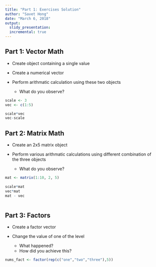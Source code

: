 ```yaml
---
title: "Part 1: Exercises Solution"
author: "Savet Hong"
date: "March 6, 2018"
output:
  slidy_presentation:
  incremental: true
---
```

  
  
## Part 1: Vector Math
  
- Create object containing a single value

- Create a numerical vector

- Perform arithmatic calculation using these two objects
    + What do you observe?

```r
scale <- 3
vec <- c(1:5)

scale*vec
vec-scale

```  

## Part 2: Matrix Math

- Create an 2x5 matrix object

- Perform various arithmatic calculations using different combination of the three objects
    + What do you observe?

```r
mat <- matrix(1:10, 2, 5)
  
scale*mat
vec*mat
mat - vec
  
``` 
 
 
## Part 3: Factors

- Create a factor vector

- Change the value of one of the level
    + What happened?
    + How did you achieve this?
    
```r
nums_fact <- factor(rep(c("one","two","three"),5))

```
  